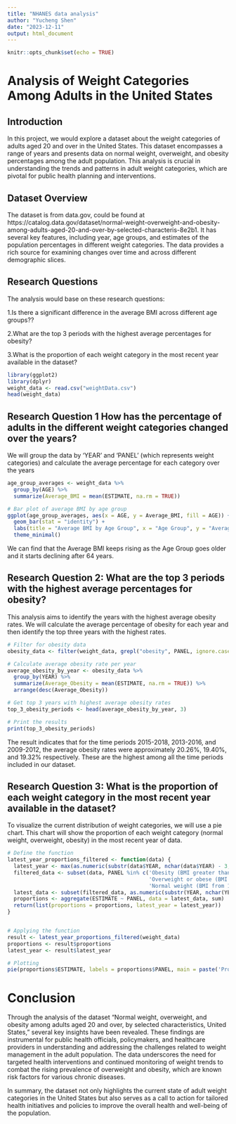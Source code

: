 ---
title: "NHANES data analysis"
author: "Yucheng Shen"
date: "2023-12-11"
output: html_document
---

```{r setup, include=FALSE}
knitr::opts_chunk$set(echo = TRUE)
```

# Analysis of Weight Categories Among Adults in the United States

## Introduction
In this project, we would explore a dataset about the weight categories of adults aged 20 and over in the United States. This dataset encompasses a range of years and presents data on normal weight, overweight, and obesity percentages among the adult population. This analysis is crucial in understanding the trends and patterns in adult weight categories, which are pivotal for public health planning and interventions.

## Dataset Overview
The dataset is from data.gov, could be found at https://catalog.data.gov/dataset/normal-weight-overweight-and-obesity-among-adults-aged-20-and-over-by-selected-characteris-8e2b1. It has several key features, including year, age groups, and estimates of the population percentages in different weight categories. The data provides a rich source for examining changes over time and across different demographic slices.

## Research Questions
The analysis would base on these research questions:

1.Is there a significant difference in the average BMI across different age groups??

2.What are the top 3 periods with the highest average percentages for obesity?

3.What is the proportion of each weight category in the most recent year available in the dataset?

```{r Data Loading, echo=FALSE}
library(ggplot2)
library(dplyr)
weight_data <- read.csv("weightData.csv")
head(weight_data)
```
## Research Question 1 How has the percentage of adults in the different weight categories changed over the years?
We will group the data by 'YEAR' and 'PANEL' (which represents weight categories) and calculate the average percentage for each category over the years
```{r Q1, echo=FALSE}
age_group_averages <- weight_data %>%
  group_by(AGE) %>%
  summarize(Average_BMI = mean(ESTIMATE, na.rm = TRUE))

# Bar plot of average BMI by age group
ggplot(age_group_averages, aes(x = AGE, y = Average_BMI, fill = AGE)) +
  geom_bar(stat = "identity") +
  labs(title = "Average BMI by Age Group", x = "Age Group", y = "Average BMI") +
  theme_minimal()
```
We can find that the Average BMI keeps rising as the Age Group goes older and it starts declining after 64 years.

## Research Question 2: What are the top 3 periods with the highest average percentages for obesity?
This analysis aims to identify the years with the highest average obesity rates. We will calculate the average percentage of obesity for each year and then identify the top three years with the highest rates.
```{r Q2, echo=FALSE}
# Filter for obesity data
obesity_data <- filter(weight_data, grepl("obesity", PANEL, ignore.case = TRUE))

# Calculate average obesity rate per year
average_obesity_by_year <- obesity_data %>%
  group_by(YEAR) %>%
  summarize(Average_Obesity = mean(ESTIMATE, na.rm = TRUE)) %>%
  arrange(desc(Average_Obesity))

# Get top 3 years with highest average obesity rates
top_3_obesity_periods <- head(average_obesity_by_year, 3)

# Print the results
print(top_3_obesity_periods)

```
The result indicates that for the time periods 2015-2018, 2013-2016, and 2009-2012, the average obesity rates were approximately 20.26%, 19.40%, and 19.32% respectively. These are the highest among all the time periods included in our dataset.


## Research Question 3: What is the proportion of each weight category in the most recent year available in the dataset?
To visualize the current distribution of weight categories, we will use a pie chart. This chart will show the proportion of each weight category (normal weight, overweight, obesity) in the most recent year of data.
```{r Q3, echo=FALSE}

# Define the function
latest_year_proportions_filtered <- function(data) {
  latest_year <- max(as.numeric(substr(data$YEAR, nchar(data$YEAR) - 3, nchar(data$YEAR))))
  filtered_data <- subset(data, PANEL %in% c('Obesity (BMI greater than or equal to 30.0)',
                                             'Overweight or obese (BMI greater than or equal to 25.0)',
                                             'Normal weight (BMI from 18.5 to 24.9)'))
  latest_data <- subset(filtered_data, as.numeric(substr(YEAR, nchar(YEAR) - 3, nchar(YEAR))) == latest_year)
  proportions <- aggregate(ESTIMATE ~ PANEL, data = latest_data, sum)
  return(list(proportions = proportions, latest_year = latest_year))
}


# Applying the function
result <- latest_year_proportions_filtered(weight_data)
proportions <- result$proportions
latest_year <- result$latest_year

# Plotting
pie(proportions$ESTIMATE, labels = proportions$PANEL, main = paste('Proportion of Weight Categories in', latest_year))
```

# Conclusion
Through the analysis of the dataset "Normal weight, overweight, and obesity among adults aged 20 and over, by selected characteristics, United States," several key insights have been revealed. These findings are instrumental for public health officials, policymakers, and healthcare providers in understanding and addressing the challenges related to weight management in the adult population. The data underscores the need for targeted health interventions and continued monitoring of weight trends to combat the rising prevalence of overweight and obesity, which are known risk factors for various chronic diseases.

In summary, the dataset not only highlights the current state of adult weight categories in the United States but also serves as a call to action for tailored health initiatives and policies to improve the overall health and well-being of the population.